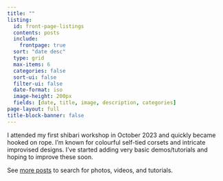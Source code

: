 ```yaml
---
title: ""
listing:
  id: front-page-listings
  contents: posts
  include: 
    frontpage: true
  sort: "date desc"
  type: grid
  max-items: 6
  categories: false
  sort-ui: false
  filter-ui: false
  date-format: iso
  image-height: 200px
  fields: [date, title, image, description, categories]
page-layout: full
title-block-banner: false
---
```


I attended my first shibari workshop in October 2023 and quickly became hooked on rope. I'm known for colourful self-tied corsets and intricate improvised designs. I've started adding very basic demos/tutorials and hoping to improve these soon.

::: {#front-page-listings}
:::

See [more posts](posts/) to search for photos, videos, and tutorials.